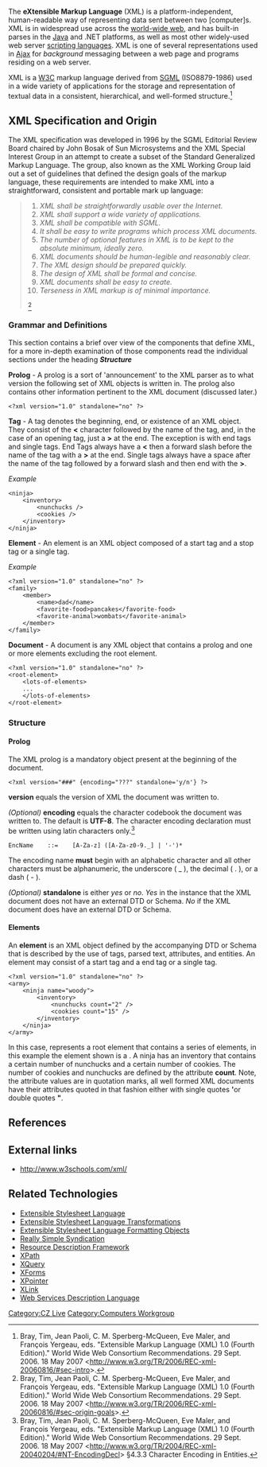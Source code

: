 The '''eXtensible Markup Language''' (XML) is a platform-independent, human-readable  way of representing data sent between two [computer]s.  XML is in widespread use across the [[world-wide web]], and has built-in parses in the [[Java]] and .NET platforms, as well as most other widely-used web server [[scripting language]]s.  XML is one of several representations used in [[Ajax]] for ''background'' messaging between a web page and programs residing on a web server.

XML is a [[W3C]] markup language derived from [[SGML]] (ISO8879-1986) used in a wide variety of applications for the storage and representation of textual data in a consistent, hierarchical, and well-formed structure.<ref>Bray, Tim, Jean Paoli, C. M. Sperberg-McQueen, Eve Maler, and François Yergeau, eds. "Extensible Markup Language (XML) 1.0 (Fourth Edition)." World Wide Web Consortium Recommendations. 29 Sept. 2006. 18 May 2007 <http://www.w3.org/TR/2006/REC-xml-20060816/#sec-intro>.</ref>

== XML Specification and Origin ==

The XML specification was developed in 1996 by the SGML Editorial Review Board chaired by John Bosak of Sun Microsystems and the XML Special Interest Group in an attempt to create a subset of the Standard Generalized Markup Language. The group, also known as the XML Working Group  laid out a set of guidelines that defined the design goals of the markup language, these requirements are intended to make XML into a straightforward, consistent and portable mark up language:
<blockquote>

#''XML shall be straightforwardly usable over the Internet.''
#''XML shall support a wide variety of applications.''
#''XML shall be compatible with SGML.''
#''It shall be easy to write programs which process XML documents.''
#''The number of optional features in XML is to be kept to the absolute minimum, ideally zero.''
#''XML documents should be human-legible and reasonably clear.''
#''The XML design should be prepared quickly.''
#''The design of XML shall be formal and concise.''
#''XML documents shall be easy to create.''
#''Terseness in XML markup is of minimal importance.''

<ref>Bray, Tim, Jean Paoli, C. M. Sperberg-McQueen, Eve Maler, and François Yergeau, eds. "Extensible Markup Language (XML) 1.0 (Fourth Edition)." World Wide Web Consortium Recommendations. 29 Sept. 2006. 18 May 2007 <http://www.w3.org/TR/2006/REC-xml-20060816/#sec-origin-goals>.</ref>



</blockquote>

=== Grammar and Definitions ===

This section contains a brief over view of the components that define XML, for a more in-depth examination of those components read the individual sections under the heading '''''Structure'''''



'''Prolog''' - A prolog is a sort of 'announcement' to the XML parser as to what version the following set of XML objects is written in. The prolog also contains other information pertinent to the XML document (discussed later.)

<pre>
<?xml version="1.0" standalone="no" ?>
</pre>


'''Tag''' - A tag denotes the beginning, end, or existence of an XML object. They consist of the '''<''' character followed by the name of the tag, and, in the case of an opening tag, just a '''>''' at the end. The exception is with end tags and single tags. End Tags always have a '''<''' then a forward slash before the name of the tag with a '''>''' at the end. Single tags always have a space after the name of the tag followed by a forward slash and then end with the '''>'''.

''Example''
<pre>
<ninja>
    <inventory>
        <nunchucks />
        <cookies />
    </inventory>
</ninja>
</pre>



'''Element''' - An element is an XML object composed of a start tag and a stop tag or a single tag.

''Example''
<pre>
<?xml version="1.0" standalone="no" ?>
<family>
    <member>
        <name>dad</name>
        <favorite-food>pancakes</favorite-food>
        <favorite-animal>wombats</favorite-animal>
    </member>
</family>
</pre>

'''Document''' - A document is any XML object that contains a prolog and one or more elements excluding the root element.

<pre>
<?xml version="1.0" standalone="no" ?>
<root-element>
    <lots-of-elements>
    ...
    </lots-of-elements>
</root-element>
</pre>

=== Structure ===


==== Prolog ====

The XML prolog is a mandatory object present at the beginning of the document. 

<pre>
<?xml version="###" {encoding="???" standalone='y/n'} ?>
</pre>

'''version''' equals the version of XML the document was written to.

''(Optional)'' '''encoding''' equals the character codebook the document was written to. The default is '''UTF-8'''. The character encoding declaration must be written using latin characters only.<ref>Bray, Tim, Jean Paoli, C. M. Sperberg-McQueen, Eve Maler, and François Yergeau, eds. "Extensible Markup Language (XML) 1.0 (Fourth Edition)." World Wide Web Consortium Recommendations. 29 Sept. 2006. 18 May 2007 <http://www.w3.org/TR/2004/REC-xml-20040204/#NT-EncodingDecl> §4.3.3 Character Encoding in Entities.</ref>


<pre>EncName    ::=    [A-Za-z] ([A-Za-z0-9._] | '-')* </pre>
The encoding name '''must''' begin with an alphabetic character and all other characters must be alphanumeric, the underscore ( _ ), the decimal ( . ), or a dash ( - ).


''(Optional)'' '''standalone''' is either ''yes'' or ''no''. ''Yes'' in the instance that the XML document does not have an external DTD or Schema. ''No'' if the XML document does have an external DTD or Schema.

====Elements====
An '''element''' is an XML object defined by the accompanying DTD or Schema that is described by the use of tags, parsed text, attributes, and entities. An element may consist of a start tag and a end tag or a single tag.

<pre>
<?xml version="1.0" standalone="no" ?>
<army>
    <ninja name="woody">
        <inventory>
            <nunchucks count="2" />
            <cookies count="15" />
        </inventory>
    </ninja>
</army>
</pre>

In this case, '''<army>''' represents a root element that contains a series of elements, in this example the element shown is a '''<ninja>'''. A ninja has an inventory that contains a certain number of nunchucks and a certain number of cookies. The number of cookies and nunchucks are defined by the attribute '''count'''. Note, the attribute values are in quotation marks, all well formed XML documents have their attributes quoted in that fashion either with single quotes ''' ' '''or double quotes '''"'''.

== References ==
<references/>

== External links ==
* [http://www.w3schools.com/xml/default.asp http://www.w3schools.com/xml/]

== Related Technologies ==

*[[XSL|Extensible Stylesheet Language]]
*[[XSLT|Extensible Stylesheet Language Transformations]]
*[[XSL-FO|Extensible Stylesheet Language Formatting Objects]]
*[[RSS|Really Simple Syndication]]
*[[RDF|Resource Description Framework]]
*[[XPath|XPath]]
*[[XQuery|XQuery]]
*[[XForms|XForms]]
*[[XPointer|XPointer]]
*[[XLink|XLink]]
*[[WSDL|Web Services Description Language]]

[[Category:CZ Live]]
[[Category:Computers Workgroup]]